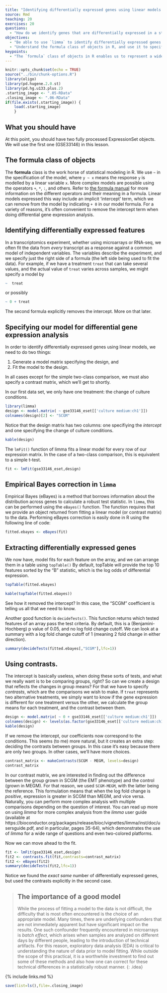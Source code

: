 ```yaml
---
title: "Identifying differentially expressed genes using linear models (part 1)"
source: Rmd
teaching: 20
exercises: 20
questions:
  - "How do we identify genes that are differentially expressed in a statistically rigorous manner?"
objectives:
  - "Be able to use `limma` to identify differentially expressed genes."
  - "Understand the formula class of objects in R, and use it to specify the appropriate model for linear modeling." 
keypoints:
  - "The `formula` class of objects in R enables us to represent a wide range of models to identify differentially expressed genes."
---
```


```r
knitr::opts_chunk$set(echo = TRUE)
source("../bin/chunk-options.R")
library(oligo)
library(pd.hugene.2.0.st)
library(pd.hg.u133.plus.2)
.starting_image <- ".05-RData"
.closing_image <- ".06-RData"
if(file.exists(.starting_image)) {
    load(.starting_image)
    }
```

## What you should have

At this point, you should have two fully processed ExpressionSet objects. We will use the first one (GSE33146) in this lesson.

## The formula class of objects 

The **formula** class is the work horse of statistical modeling in R. We use `~` in the
specification of the model, where `y ~ x` means the response `y` is modelled by a linear variable
`x`. More complex models are possible using the operators `+`, `*`, `:`, and others. Refer to [the
formula manual][formula] for more information on the different operators and their meaning in a
formula. Linear models expressed this way include an implicit 'intercept' term, which we can remove
from the model by indicating `+ 0` in our model formula. For a variety of reasons, it's often
convenient to remove the intercept term when doing differential gene expression analysis.

## Identifying differentially expressed features

In a transcriptomics experiment, whether using microarrays or RNA-seq, we often fit the data from
*every* transcript as a response against a common model of independent variables. The variables
describe the experiment, and we specify just the right side of a formula (the left side being used
to fit the data). For example, if we have a treatment `treat` that can take several values,
and the actual value of `treat` varies across samples, we might specify a model by

```r
~  treat
```

or possibly

```r
~ 0 + treat
```
The second formula explicitly removes the intercept. More on that  later.

## Specifying our model for differential gene expression analysis

In order to identify differentially expressed genes using linear models, we need to do two
things:

1. Generate a model matrix specifying the design, and 
2. Fit the model to the design.

In all cases except for the simple two-class comparison, we must also specify a contrast matrix, which we'll get to shortly.

In our first data set, we only have one treatment: the change of
culture conditions. 

```r
library(limma)
design <- model.matrix( ~ gse33146_eset[['culture medium:ch1']])
colnames(design)[2] <- "SCGM"
```

Notice that the design matrix has two columns: one specifiying the _intercept_ and one specifying the change of culture conditions.

```r
kable(design)
```

The `lmFit()` function of limma fits a linear model for every row of our expression matrix. In the case of a two-class comparison, this is equivalent to a simple t-test.

```r
fit <- lmFit(gse33146_eset,design)
```

## Empirical Bayes correction in `limma` 

Empirical Bayes (eBayes) is a method that borrows information about the distribution
across genes to calculate a robust test statistic. In `limma`, this can be performed using
the `eBayes()` function. The function requires that we provide an object returned from
fitting a linear model (or contrast matrix) to the data. Performing eBayes correction is easily done in R using the following
line of code:

```r
fitted.ebayes <- eBayes(fit)
```

## Extracting differentially expressed genes 

We now have, model fits for each feature on the array, and we can arrange them in a table using
`topTable()` By default, topTable will provide the top 10 features sorted by the "B" statistic,
which is the log odds of differential expression.

```r
topTable(fitted.ebayes)
```

```r
kable(topTable(fitted.ebayes))
```

See how it removed the intercept? In this case, the "SCGM" coefficient is telling us all that we need to know.

Another good function is `decideTests()`. This function returns which tested features of an array pass the test criteria. By default, this is a (Benjamini-Hochberg) p value of 0.05, and no log fold change cutoff. We can look at a summary with a log fold change cutoff of 1 (meaning 2 fold change in either direction).

```r
summary(decideTests(fitted.ebayes[,"SCGM"],lfc=1))
```

## Using contrasts.

The intercept is basically useless, when doing these sorts of tests, and what we really want is to be comparing groups, right? So can we create a design that reflects the changes in group means?  For that we have to specify *contrasts*, which are the comparisons we wish to make. If `treat` represents two alternative treatments, we simply want to know if the gene expression is different for one treatment versus the other, we calculate the group means for each treatment, and the contrast between them.


```r
design <- model.matrix( ~ 0 + gse33146_eset[['culture medium:ch1']])
colnames(design) <- levels(as.factor(gse33146_eset[['culture medium:ch1']]))
kable(design)
```
If we remove the intercept, our coefficients now correspond to the conditions. This seems (to me) more natural, but it creates an extra step: deciding the contrasts between groups. In this case it's easy because there are only two groups. In other cases, we'll have more choices.

```r
contrast_matrix <- makeContrasts(SCGM - MEGM, levels=design)
contrast_matrix
```
In our contrast matrix, we are interested in finding out the
difference between the group grown in SCGM (the EMT phenotype) and
the control (grown in MEGM). For that reason, we used `SCGM-MEGM`, with the latter being the reference. 
This formulation means that when the log fold change is *positive*, expression is greater in SCGM than MEGM, and vice versa.
Naturally, you can perform more complex analysis with multiple comparisons depending on
the question of interest. You can read up more on using *limma* for more complex analysis
from the *limma* user guide (available at
https://bioconductor.org/packages/release/bioc/vignettes/limma/inst/doc/usersguide.pdf,
and in particular, pages 35-64), which demonstrates the use of *limma* for a wide range of
questions and even two-colored platforms.

Now we can move ahead to the fit.

```r
fit <- lmFit(gse33146_eset,design)
fit2 <- contrasts.fit(fit,contrasts=contrast_matrix)
fit2 <- eBayes(fit2)
summary(decideTests(fit2,lfc=1))
```

Notice we found the _exact same_ number of differentially expressed genes, but used the contrasts explicitly in the second case.

> ## The importance of a good model
>
> While the process of fitting a model to the data is not difficult, the difficulty that
> is most often encountered is the choice of an appropriate model. Many times, there are
> underlying confounders that are not immediately apparent but have significant impact on
> the results. One such confounder frequently encountered in microarrays is *batch effect*,
> which arises when samples are analyzed on different days by different people, leading to
> the introduction of technical artifacts. For this reason, exploratory data analysis (EDA)
> is critical to understanding the nature of data prior to model fitting. While outside the
> scope of this practical, it is a worthwhile investment to find out some of these methods
> and also how one can correct for these technical differences in a statistically robust
> manner.
{: .idea}

{% include links.md %}


```r
save(list=ls(),file=.closing_image)
```

[formula]: https://stat.ethz.ch/R-manual/R-devel/library/stats/html/formula.html


